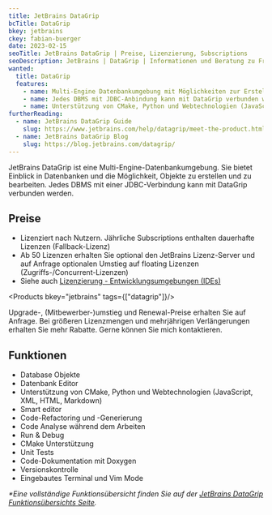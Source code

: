 ```yaml
---
title: JetBrains DataGrip
bcTitle: DataGrip
bkey: jetbrains
ckey: fabian-buerger
date: 2023-02-15
seoTitle: JetBrains DataGrip | Preise, Lizenzierung, Subscriptions
seoDescription: JetBrains | DataGrip | Informationen und Beratung zu Fragen bei Lizenzierung und Kosten.
wanted:
  title: DataGrip
  features:
    - name: Multi-Engine Datenbankumgebung mit Möglichkeiten zur Erstellung und Bearbeitung von Objekten
    - name: Jedes DBMS mit JDBC-Anbindung kann mit DataGrip verbunden werden
    - name: Unterstützung von CMake, Python und Webtechnologien (JavaScript, XML, HTML, Markdown)
furtherReading:
  - name: JetBrains DataGrip Guide
    slug: https://www.jetbrains.com/help/datagrip/meet-the-product.html
  - name: JetBrains DataGrip Blog
    slug: https://blog.jetbrains.com/datagrip/
---
```




<Intro>

JetBrains DataGrip ist eine Multi-Engine-Datenbankumgebung. Sie bietet Einblick in Datenbanken und die Möglichkeit, Objekte zu erstellen und zu bearbeiten. Jedes DBMS mit einer JDBC-Verbindung kann mit DataGrip verbunden werden.

</Intro>

<TOC />


## Preise

<ArrowList>

- Lizenziert nach Nutzern. Jährliche Subscriptions enthalten dauerhafte Lizenzen (Fallback-Lizenz)
- Ab 50 Lizenzen erhalten Sie optional den JetBrains Lizenz-Server und auf Anfrage optionalen Umstieg auf floating Lizenzen (Zugriffs-/Concurrent-Lizenzen)
- Siehe auch [Lizenzierung - Entwicklungsumgebungen (IDEs)](/hersteller/jetbrains/#kauf-und-lizenzierung)

</ArrowList>

<Products bkey="jetbrains" tags={["datagrip"]}/>

<GetInTouch>

Upgrade-, (Mitbewerber-)umstieg und Renewal-Preise erhalten Sie auf Anfrage. Bei größeren Lizenzmengen und mehrjährigen Verlängerungen erhalten Sie mehr Rabatte. Gerne können Sie mich kontaktieren.

</GetInTouch>

## Funktionen

- Database Objekte
- Datenbank Editor
- Unterstützung von CMake, Python und Webtechnologien (JavaScript, XML, HTML, Markdown)
- Smart editor
- Code-Refactoring und -Generierung
- Code Analyse während dem Arbeiten
- Run & Debug
- CMake Unterstützung
- Unit Tests
- Code-Dokumentation mit Doxygen
- Versionskontrolle
- Eingebautes Terminal und Vim Mode


_*Eine vollständige Funktionsübersicht finden Sie auf der [JetBrains DataGrip Funktionsübersichts Seite](https://www.jetbrains.com/de-de/datagrip/features/)._
